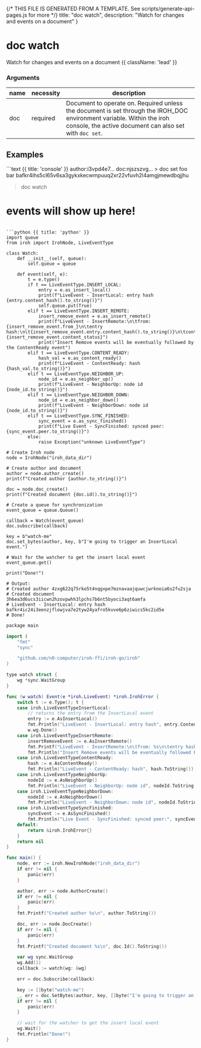 {/* THIS FILE IS GENERATED FROM A TEMPLATE. See scripts/generate-api-pages.js for more */}
    title: "doc watch",
    description: "Watch for changes and events on a document"
}

<div className='not-prose mb-5'>
    <Breadcrumbs pages={[
        { name: 'API', href: '/docs/api', current: false },
        { name: 'doc watch', href: '/docs/api/doc-watch', current: true },
    ]} />
</div>

# doc watch

Watch for changes and events on a document {{ className: 'lead' }}


### Arguments

| name | necessity | description |
| ---- | --------- | ----------- |
| doc  | required | Document to operate on. Required unless the document is set through the IROH_DOC environment variable. Within the iroh console, the active document can also set with `doc set`. |



## Examples

<CodeGroup title="doc watch">
```text {{ title: 'console' }}
author:i3vpd4e7… doc:njszszvg…
  > doc set foo bar
  bafkr4ihs5cl65v6sa3gykxkecwmpuuq2xr22vfuvh2l4amgjmewdbqjjhu

  > doc watch
  # events will show up here!
```

```python {{ title: 'python' }}
import queue
from iroh import IrohNode, LiveEventType

class Watch:
    def __init__(self, queue):
        self.queue = queue

    def event(self, e):
        t = e.type()
        if t == LiveEventType.INSERT_LOCAL:
            entry = e.as_insert_local()
            print(f"LiveEvent - InsertLocal: entry hash {entry.content_hash().to_string()}")
            self.queue.put(True)
        elif t == LiveEventType.INSERT_REMOTE:
            insert_remove_event = e.as_insert_remote()
            print(f"LiveEvent - InsertRemote:\n\tfrom: {insert_remove_event.from_}\n\tentry hash:\n\t{insert_remove_event.entry.content_hash().to_string()}\n\tcontent_status: {insert_remove_event.content_status}")
            print("Insert Remove events will be eventually followed by the ContentReady event")
        elif t == LiveEventType.CONTENT_READY:
            hash_val = e.as_content_ready()
            print(f"LiveEvent - ContentReady: hash {hash_val.to_string()}")
        elif t == LiveEventType.NEIGHBOR_UP:
            node_id = e.as_neighbor_up()
            print(f"LiveEvent - NeighborUp: node id {node_id.to_string()}")
        elif t == LiveEventType.NEIGHBOR_DOWN:
            node_id = e.as_neighbor_down()
            print(f"LiveEvent - NeighborDown: node id {node_id.to_string()}")
        elif t == LiveEventType.SYNC_FINISHED:
            sync_event = e.as_sync_finished()
            print(f"Live Event - SyncFinished: synced peer: {sync_event.peer.to_string()}")
        else:
            raise Exception("unknown LiveEventType")

# Create Iroh node
node = IrohNode("iroh_data_dir")

# Create author and document
author = node.author_create()
print(f"Created author {author.to_string()}")

doc = node.doc_create()
print(f"Created document {doc.id().to_string()}")

# Create a queue for synchronization
event_queue = queue.Queue()

callback = Watch(event_queue)
doc.subscribe(callback)

key = b"watch-me"
doc.set_bytes(author, key, b"I'm going to trigger an InsertLocal event.")

# Wait for the watcher to get the insert local event
event_queue.get()

print("Done!")

# Output:
# Created author 4zxg622q75rko5t4nqgxpe7mznavaajquwcjwrknoia6s2fu2sja
# Created document 3h6ea3d6ucs3iicwn2hzovpwhh3lpchs7b6nt5byoci3aqt6amfa
# LiveEvent - InsertLocal: entry hash bafkr4ic24i3eenzjflowjva7e2tyw24yafro5kvve6p6ziwics5kc2id5e
# Done!

```

```swift {{ title: 'go' }}
package main

import (
	"fmt"
	"sync"

	"github.com/n0-computer/iroh-ffi/iroh-go/iroh"
)

type watch struct {
	wg *sync.WaitGroup
}

func (w watch) Event(e *iroh.LiveEvent) *iroh.IrohError {
	switch t := e.Type(); t {
	case iroh.LiveEventTypeInsertLocal:
		// returns the entry from the InsertLocal event
		entry := e.AsInsertLocal()
		fmt.Println("LiveEvent - InsertLocal: entry hash", entry.ContentHash().ToString())
		w.wg.Done()
	case iroh.LiveEventTypeInsertRemote:
		insertRemoveEvent := e.AsInsertRemote()
		fmt.Printf("LiveEvent - InsertRemote:\n\tfrom: %s\n\tentry hash:\n\tcontent_status: %v\n", insertRemoveEvent.From, insertRemoveEvent.Entry.ContentHash().ToString(), insertRemoveEvent.ContentStatus)
		fmt.Println("Insert Remove events will be eventually followed by the ContentReady event")
	case iroh.LiveEventTypeContentReady:
		hash := e.AsContentReady()
		fmt.Println("LiveEvent - ContentReady: hash", hash.ToString())
	case iroh.LiveEventTypeNeighborUp:
		nodeId := e.AsNeighborUp()
		fmt.Println("LiveEvent - NeighborUp: node id", nodeId.ToString())
	case iroh.LiveEventTypeNeighborDown:
		nodeId := e.AsNeighborDown()
		fmt.Println("LiveEvent - NeighborDown: node id", nodeId.ToString())
	case iroh.LiveEventTypeSyncFinished:
		syncEvent := e.AsSyncFinished()
		fmt.Println("Live Event - SyncFinished: synced peer:", syncEvent.Peer.ToString())
	default:
		return &iroh.IrohError{}
	}
	return nil
}

func main() {
	node, err := iroh.NewIrohNode("iroh_data_dir")
	if err != nil {
		panic(err)
	}

	author, err := node.AuthorCreate()
	if err != nil {
		panic(err)
	}
	fmt.Printf("Created author %s\n", author.ToString())

	doc, err := node.DocCreate()
	if err != nil {
		panic(err)
	}
	fmt.Printf("Created document %s\n", doc.Id().ToString())

	var wg sync.WaitGroup
	wg.Add(1)
	callback := watch{wg: &wg}

	err = doc.Subscribe(callback)

	key := []byte("watch-me")
	_, err = doc.SetBytes(author, key, []byte("I'm going to trigger an InsertLocal event."))
	if err != nil {
		panic(err)
	}

	// wait for the watcher to get the insert local event
	wg.Wait()
	fmt.Println("Done!")
}

```


</CodeGroup>
